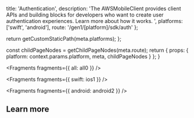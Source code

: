 
  title: 'Authentication',
  description:
    'The AWSMobileClient provides client APIs and building blocks for developers who want to create user authentication experiences. Learn more about how it works. ',
  platforms: ['swift', 'android'],
  route: '/gen1/[platform]/sdk/auth'
};

  return getCustomStaticPath(meta.platforms);
};

  const childPageNodes = getChildPageNodes(meta.route);
  return {
    props: {
      platform: context.params.platform,
      meta,
      childPageNodes
    }
  };
}


<Fragments fragments={{ all: all0 }} />


<Fragments fragments={{ swift: ios1 }} />


<Fragments fragments={{ android: android2 }} />

## Learn more

<Overview childPageNodes={props.childPageNodes} />
